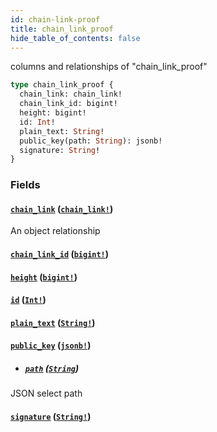 ```yaml
---
id: chain-link-proof
title: chain_link_proof
hide_table_of_contents: false
---
```


columns and relationships of "chain_link_proof"

```graphql
type chain_link_proof {
  chain_link: chain_link!
  chain_link_id: bigint!
  height: bigint!
  id: Int!
  plain_text: String!
  public_key(path: String): jsonb!
  signature: String!
}
```

### Fields

#### [`chain_link`](#) ([`chain_link!`](/07-graphql/objects/chain-link))

An object relationship

#### [`chain_link_id`](#) ([`bigint!`](/07-graphql/scalars/bigint))

#### [`height`](#) ([`bigint!`](/07-graphql/scalars/bigint))

#### [`id`](#) ([`Int!`](/07-graphql/scalars/int))

#### [`plain_text`](#) ([`String!`](/07-graphql/scalars/string))

#### [`public_key`](#) ([`jsonb!`](/07-graphql/scalars/jsonb))

- ##### [`path`](#) ([`String`](/07-graphql/scalars/string))

JSON select path

#### [`signature`](#) ([`String!`](/07-graphql/scalars/string))
